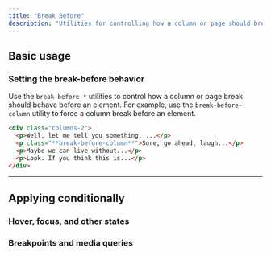 ```yaml
---
title: "Break Before"
description: "Utilities for controlling how a column or page should break before an element."
---
```




## Basic usage

### Setting the break-before behavior

Use the `break-before-*` utilities to control how a column or page break should behave before an element. For example, use the `break-before-column` utility to force a column break before an element.

```html
<div class="columns-2">
  <p>Well, let me tell you something, ...</p>
  <p class="**break-before-column**">Sure, go ahead, laugh...</p>
  <p>Maybe we can live without...</p>
  <p>Look. If you think this is...</p>
</div>
```

---

## <Heading ignore>Applying conditionally</Heading>

### <Heading ignore>Hover, focus, and other states</Heading>

<HoverFocusAndOtherStates featuredClass="break-before-column" />

### <Heading ignore>Breakpoints and media queries</Heading>

<BreakpointsAndMediaQueries featuredClass="break-before-column" />
